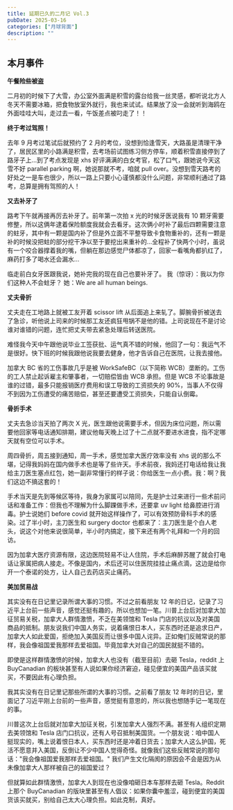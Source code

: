 ```yaml
---
title: 延期已久的二月记 Vol.3
pubDate: 2025-03-16
categories: ["月球背面"]
description: ""
---
```



## 本月事件

**午餐险些被盗**

二月初的时候下了大雪，办公室外面满是积雪的露台给我一丝灵感，都听说北方人冬天不需要冰箱，把食物放室外就行，我也来试试。结果放了没一会就听到海鸥在外面哇哇大叫，走过去一看，午饭差点被叼走了！！

<ImageComponent
  src="https://pub-a55ec74b764445bf87cc8622864a75d4.r2.dev/northern-fridge.jpeg"
  alt="午餐小偷"
/>

**终于考过驾照！**

去年 9 月考过笔试后就预约了 2 月的考位，没想到恰逢雪天，大路虽是清理干净了，居民区里的小路满是积雪，去考场前试图练习侧方停车，顺着积雪直接停到了路牙子上...到了考点发现是 xhs 好评满满的白女考官，松了口气，跟她说今天这雪不好 parallel parking 啊，她说那就不考，咱就 pull over。没想到雪天路考的好处之一是车也很少，所以一路上只要小心谨慎都没什么问题，非常顺利通过了路考，总算是拥有驾照的人！

<ImageComponent
  src="https://pub-a55ec74b764445bf87cc8622864a75d4.r2.dev/driving-test.jpeg"
  alt="堪称完美的路考成绩单"
/>

**又去补牙了**

路考下午就再接再厉去补牙了。前年第一次拍 x 光的时候牙医说我有 10 颗牙需要修整，所以这俩年逮着保险额度我就会去看牙。这次俩小时补了最后四颗需要注意的蛀牙，其中有一颗是国内补了但是外立面不平整导致卡食物重补的，还有一颗是补的时候没把蛀的部分挖干净以至于要挖出来重补的…全程补了快两个小时，虽说有一个咬合器撑着我的嘴，但躺在那边感觉尸体都凉了，回家一看嘴角都扒红了，麻药打多了喝水还会漏水...

临走前白女牙医跟我说，她补完我的现在自己也要补牙了。
我（惊讶）：我以为你们这种人不会蛀牙？
她：We are all human beings.

**丈夫骨折**

丈夫走在工地路上就被工友开着 scissor lift 从后面追上来轧了。脚腕骨折被送去了急诊，听他说上司来的时候那工友还疯狂甩锅不是他的错。上司说现在不是讨论谁对谁错的问题，连忙把丈夫带去紧急处理后转送医院。

难怪我今天中午跟他说毕业工签获批、运气真不错的时候，他回了一句：我运气不是很好。快下班的时候我跟他说我要去健身，他才告诉自己在医院，让我去接他。

加拿大 BC 省的工伤事故几乎是被 WorkSafeBC（以下简称 WCB）垄断的。工伤的工人禁止起诉雇主和肇事者，一切赔偿皆由 WCB 承担。但是 WCB 不论事故是谁的过错，最多只能报销医疗费用和误工导致的工资损失的 90%，当事人不仅得不到因为工伤遭受的痛苦赔偿，甚至还要遭受工资损失，只能自认倒霉。

**骨折手术**

丈夫去急诊当天拍了两次 X 光，医生跟他说需要手术，但因为床位问题，所以需要他回家等电话通知排期，建议他每天晚上过了十二点就不要进水进食，指不定哪天就有空位可以手术。

周四骨折，周五接到通知，周一手术，感觉加拿大医疗效率没有 xhs 说的那么不堪，记得我妈妈在国内做手术也是等了些许天。手术前夜，我妈还打电话给我让我给主刀医生塞点红包，她一副非常懂行的样子说：你给医生一点小费。我：啊？我们这边不搞这套的！

手术当天是先到等候区等待，我身为家属可以陪同，先是护士过来进行一些术前问话和准备工作：但我也不理解为什么脚踝做手术，还要拿 uv light 给鼻腔进行消毒。护士说她们 before covid 就开始这样操作了，可以有效预防骨科手术的感染。过了半小时，主刀医生和 surgery doctor 也都来了：主刀医生是个白人老头，说这个对他来说很简单，半小时内搞定，接下来还有两个礼拜和一个月的回访。

因为加拿大医疗资源有限，这边医院轻易不让人住院，手术后麻醉苏醒了就会打电话让家属把病人接走。不像是国内，术后还可以住医院挂挂止痛点滴，这边是给你开一个泰诺的处方，让人自己去药店买止痛药。

**美加贸易战**

其实没有在日记里记录所谓大事的习惯。不过之前看朋友 12 年的日记，记录了习近平上台前一些声音，感觉还挺有趣的，所以也想加一笔。川普上台后对加拿大加征贸易关税，加拿大人群情激愤，不乏在美领馆和 Tesla 门店的抗议以及对美国商品的抵制。朋友说我们中国人务实，说着痛恨日本人，买东西时还是追求日产，加拿大人如此爱国，拒绝加入美国反而让很多中国人诧异。正如俺们反贼常说的那样，我会像祖国爱我那样去爱祖国。毕竟加拿大对自己的国民就挺不错的。

即使是这样群情激愤的时候，加拿大人也没有（截至目前）去砸 Tesla，reddit 上 BuyCanadian 的板块甚至有人说如果你经济窘迫，碰见便宜的美国产品该买就买，不要因此有心理负担。

我其实没有在日记里记那些所谓的大事的习惯。之前看了朋友 12 年时的日记，里面记了习近平刚上台前的一些声音，感觉挺有意思的，所以我也想随手记一笔现在的事。

川普这次上台后就对加拿大加征关税，引发加拿大人强烈不满。甚至有人组织定期去美领馆和 Tesla 店门口抗议，还有人号召抵制美国货。一个朋友说：咱中国人挺现实的，嘴上说着恨日本人，买东西时还是冲着日货去；加拿大人这么护国，死活不愿意并入美国，反倒让不少中国人觉得奇怪。就像我们这些反贼常说的那句话："我会像祖国爱我那样去爱祖国。" 我们产生文化隔阂的原因会不会是因为从未像加拿大人那样被自己的祖国爱过？

但就算如此群情激愤，加拿大人到现在也没像咱砸日本车那样去砸 Tesla。Reddit 上那个 BuyCanadian 的版块里甚至有人倡议：如果你囊中羞涩，碰到便宜的美国货该买就买，别给自己太大心理负担。如此克制，真好。
